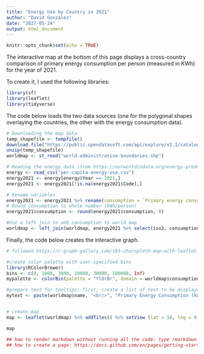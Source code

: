 ```yaml
---
title: "Energy Use by Country in 2021"
author: "David Gonzalez"
date: "2027-05-24"
output: html_document
---
```


```r
knitr::opts_chunk$set(echo = TRUE)
```

The interactive map at the bottom of this page displays a cross-country comparison of primary energy consumption per person (measured in KWh) for the year of 2021. 

To create it, I used the following libraries:

```r
library(sf)
library(leaflet)
library(tidyverse)
```

The code below loads the two data sources (one for the polygonal shapes overlaying the countries, the other with the energy consumption data).

```r
# Downloading the map data
temp_shapefile <- tempfile()
download.file("https://public.opendatasoft.com/api/explore/v2.1/catalog/datasets/world-administrative-boundaries/exports/shp?lang=en&timezone=Europe%2FLondon", temp_shapefile)
unzip(temp_shapefile)
worldmap <- st_read("world-administrative-boundaries.shp")

# Reading the energy data (from https://ourworldindata.org/energy-production-consumption) and select 2021 for analysis
energy <- read_csv("per-capita-energy-use.csv")
energy2021 <- energy[energy$Year == 2021,]
energy2021 <- energy2021[!is.na(energy2021$Code),]

# Rename variables
energy2021 <- energy2021 %>% rename(consumption = `Primary energy consumption per capita (kWh/person)`, iso3 = Code)
# Round consumption to whole number (kWh/person)
energy2021$consumption <- round(energy2021$consumption, 0)

#Use a left join to add consumption to world map
worldmap <- left_join(worldmap, energy2021 %>% select(iso3, consumption), by = "iso3")

```

Finally, the code below creates the interactive graph.

```r

# followed https://r-graph-gallery.com/183-choropleth-map-with-leaflet.html

#create color palette with user-specified bins
library(RColorBrewer)
bins <- c(0, 1000, 3000, 10000, 30000, 100000, Inf)
mypalette <- colorBin(palette = "YlOrBr", domain = worldmap$consumption, na.color = "transparent", bins = bins)

#prepare text for tooltips: first, create a list of text to be displayed for each country using paste (note the use of <br/> introduce second line, and the format formula adds comma separators), then lappy marks each element of list as HTML
mytext <- paste(worldmap$name, "<br/>", "Primary Energy Consumption (kWh/person): ", format(worldmap$consumption, big.mark = ",", scientific = FALSE), sep ="") %>% lapply(htmltools::HTML)


# create map
map <- leaflet(worldmap) %>% addTiles() %>% setView (lat = 10, lng = 0, zoom = 1.5) %>% addPolygons(fillColor = ~ mypalette(consumption), stroke = TRUE, fillOpacity = 0.9, color = "white", weight = 0.3, label = mytext, labelOptions = labelOptions(style = list("font-weight" = "normal", padding = "3px 8px"), textsize = "13px", direction = "auto")) %>% addLegend(pal = mypalette, values = ~consumption, opacity = 0.9, title = "Primary Energy Consumption (kWh/person)", position = "bottomleft")

map
```

```r
## how to render markdown without running all the code: type rmarkdown::render("Energy.Rmd") at the console
## how to create a page: https://docs.github.com/en/pages/getting-started-with-github-pages/configuring-a-publishing-source-for-your-github-pages-site
```
